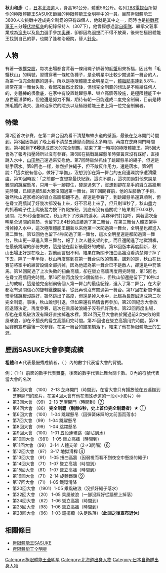 {{japanese|japanese=秋山和彥|kana=あきやま かずひこ|romaji=Akiyama Kazuhiko}}
'''秋山和彥'''（{{bd|1973年|1月3日|}}），[[日本|日本]][[北海道|北海道]]人，身高161公分，體重56公斤。名列[[TBS電視台|TBS電視台]]所製作的[[極限體能王SASUKE|極限體能王SASUKE]]節目的[[極限體能王全明星|極限體能王全明星]]中的一員。目前極限體能王3800人次挑戰中達成完全制霸的只有四個人，他就是其中之一，同時也是[[筋肉擂台|挑戰冠軍王]]三分鐘[[俯卧撑|伏地挺身]]的紀錄保持人（307下），他曾經想過當[[自卫队|自衛隊]]、繼承父親事業成為[[漁民|漁夫]]以及[[摔跤|角力]]選手參加[[奥林匹克运动会|奧運]]，卻都因為[[弱視|弱視]]而不得不放棄，後來在極限體能王找到自己的夢，也開了逢和治療院，替人[[针灸|針灸]]。

== 人物 ==

有著一張[[撲克臉|撲克臉]]，每次出場都會背著一條用繩子綁著的[[北海道毛蟹|毛蟹]]用來祈福，因此有「毛蟹秋山」的稱號，習慣穿著一條紅色褲子，是全明星中比較少闖過第一舞台的人，為第一位完全制霸的選手，所以是極限體能王全明星之一，[[體脂肪率|體脂肪率]]達到5.8%，經常在第一舞台失敗，看起來雖然比較矮，但想完全制霸的想法是不輸給任何人的，身體練的很徹底，在家中有設置跳躍懸吊、聳立高牆等設施，是極限體能王中身世最湛憐的，但他還是努力不懈，期待有朝一日能達成二度完全制霸，目前是轉捕毛蟹的漁夫、逢和治療院的院長以及極限體能王史上第一位完全制霸者。

== 特徵 ==

第2回首次參賽，在第二舞台因為看不清楚蜘蛛步道的壁面，最後在芝麻開門時間到。第3回因為到了晚上看不清楚五連鎚而拖延太多時間，再度在芝麻開門時間到。第4回剩下'''6秒'''達成首次的完全制霸，結束了第一時期的極限體能王。第5回大會為了報考指壓師所以沒有參賽。第6回在挑戰跳躍懸吊時彈簧床沒有踩好，直接跳入水中，[[山田勝己|山田勝己]]還過來安慰他。第7回時雖然抓住了跳躍懸吊的繩子，但還是鬆手落水。第8回也一樣，雖然抓住繩子，但不敵反作用力，還是落水。第9回說：「這次很有信心，做好了準備」，沒想到卻在第一舞台的五段連環跳慘遭滑鐵盧。第10回時說：「之前都一直想拿最快紀錄，這次不趕」，這次闖過對他來說是難關的跳躍懸吊，只用一手一腳撐住，硬是過來了，沒想到卻在拿手的聳立高牆用完時間，已經連續5屆大賽沒闖過第一舞台。第11回開賽前，他的左膝動了手術，雖然秋山連家裡的的聳立高牆都翻不過，卻還是參賽了，到跳躍懸吊還算順利，但在聳立高牆試了好幾次都沒有上來，好不容易上來了，但只剩18秒了，秋山盡力的抓著繩子往上爬後奮力按下終點按鈕，到底有沒有過關呢？結果剩下0.03秒，過關，把85秒全部用完，秋山流下了欣喜的淚水，與夥伴們打招呼，乘著這次全明星全過關的氣勢，也留下2.84秒的成績過了第二舞台，在第三舞台人體支架手滑掉掉入水中，這次極限體能王翻新以來他第一次闖過第一舞台，全明星也都進入第二舞台。第12回他也留下4秒闖過了第一舞台，這次全明星還是都闖過第一舞台，秋山更一舉進入第三舞台，報了上次人體支架的仇，而且還闖進了地獄滑桿，在最後跳躍的部份失敗，這是他在翻新後最好的成績。第13回版本再度翻新，秋山出場正好是在晚上，對他而言很不利，結果在新關卡扭曲高牆沒看清楚繩子掉了下去，隔了一年半後，秋山再度嘗到在第一舞台失敗的苦果，諷刺的是，秋山在比賽前將家中的練習設備全部拆掉，因為他認為第一舞台已不是敵人，卻還是中箭落馬。第14回闖過了上次失敗的扭曲高牆，卻在聳立高牆再度用完時間，第15回也在聳立高牆用完時間。第16回雖再度設立3個新關卡，但秋山卻還是留下了10秒以上的成績，這是他完全制霸後個人第一舞台的最佳紀錄，進入了第二舞台，在大家都沒有過關信心的旋轉鐵鍊脫落，從此再也沒有闖過第一舞台。第17回在新關卡鐵環滑降跳板沒踩好，雖然跳出了高度，但還是掉入水中，此屆為[[長野誠|長野誠]]達成第二次完全制霸。事後，秋山說想引退，但如果還有熱情會再參加，第20回紀念大會收回退隱決定，再度參賽，這次在乘風破浪繩子沒有抓好落水。第22回再度出場，卻也在乘風破浪沒有踩好直接掉進水裡。第24回元旦大會終於闖過前2次失敗的乘風破浪，卻在不擅長的聳立高牆用完時間。第25回也在聳立高牆用完時間。第28回賽前宣布最後一次參賽，在第一舞台的鐘擺橋落下，結束了他在極限體能王的生涯。

== 歷屆SASUKE大會參賽成績 ==

'''粗體'''和'''★'''代表最優秀成績者，（ ）內的數字代表當大會的背號。

例：（1-1）前面的數字代表舞臺，後面的數字代表此舞台關卡數。○內的符號代表當大會的名次

* 第2回大會  （100） 2-13 芝麻開門（時間到，在當大會只有播放他在五連鎚到芝麻開門的影片，在第4回大會有他在蜘蛛步道的一段小小影片）⑩
* 第3回大會  （99）  2-13 芝麻開門（時間到）⑦ 
* 第4回大會  （86）  '''完全制霸（剩餘6秒，史上首位完全制霸者）★''' ① 
* 第6回大會  （100） 1-04 跳躍懸吊（因彈簧床踩的太前面而落水） 
* 第7回大會  （99）  1-04 跳躍懸吊 
* 第8回大會  （99）  1-04 跳躍懸吊 
* 第9回大會  （100） 1-01 五段連環跳（腳沾到水）
* 第10回大會 （981） 1-05 聳立高牆（時間到） 
* 第11回大會 （99）  3-14 人體支架（2→3間隔）⑥ 
* 第12回大會 （97）  3-17 地獄滑桿 ④ 
* 第13回大會 （91）  1-05 扭曲高牆（因弱視而看不到夜空中懸掛的繩子）
* 第14回大會 （71）  1-07 聳立高牆（時間到） 
* 第15回大會 （81）  1-07 聳立高牆（時間到） 
* 第16回大會 （71）  2-14 旋轉鐵鍊 ⑨ 
* 第17回大會 （71）  1-05 鐵環滑降 
* 第20回大會 （1901）1-05 乘風破浪（沒抓好繩子落水） 
* 第22回大會 （20）  1-05 乘風破浪（一腳沒踩好從牆壁上掉落） 
* 第24回大會 （62）  1-06 聳立高牆（時間到）
* 第25回大會 （98）  1-06 聳立高牆（時間到）
* 第28回大會 （96）  1-03 鐘擺橋（失足跌落）'''（此回之後宣布退休）'''

== 相關條目 ==

* [[極限體能王SASUKE|極限體能王SASUKE]]
* [[極限體能王全明星|極限體能王全明星]]

[[Category:極限體能王全明星|Category:極限體能王全明星]]
[[Category:北海道出身人物|Category:北海道出身人物]]
[[Category:日本自衛隊出身人物|Category:日本自衛隊出身人物]]